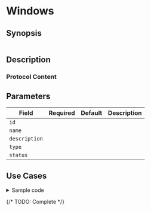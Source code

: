 # Windows

## Synopsis

```yaml
```

## Description

### Protocol Content

## Parameters

|Field|Required|Default|Description|
|---|---|---|---|
|`id`||||
|`name`||||
|`description`||||
|`type`||||
|`status`||||

## Use Cases

<details>
<summary>Sample code</summary>
```yaml
```
</details>

{/* TODO: Complete */}